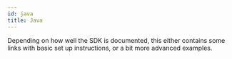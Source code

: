 ```yaml
---
id: java
title: Java
---
```


Depending on how well the SDK is documented, this either contains some links with basic set up instructions,
or a bit more advanced examples.
